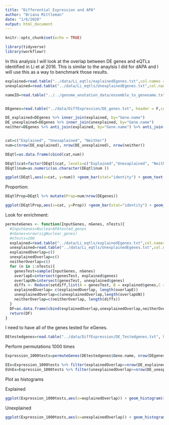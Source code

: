 ```yaml
---
title: "Differential Expression and APA"
author: "Briana Mittleman"
date: "1/6/2020"
output: html_document
---
```


```r
knitr::opts_chunk$set(echo = TRUE)
```

```r
library(tidyverse)
library(workflowr)
```

In this analysis I will look at the overlap between DE genes and eQTLs identified in Li et al 2016. This is similar to the anaylsis I did for dAPA and I will use this as a way to benchmark those results.  


```r
explained=read.table("../data/Li_eqtls/explainedEgenes.txt",col.names = c("Gene.name"),stringsAsFactors = F)
unexplained=read.table("../data/Li_eqtls/UnexplainedEgenes.txt",col.names = c("Gene.name"),stringsAsFactors = F)
```


```r
nameID=read.table("../../genome_anotation_data/ensemble_to_genename.txt",sep="\t", header = T, stringsAsFactors = F)


DEgenes=read.table("../data/DiffExpression/DE_genes.txt", header = F,col.names = c("Gene_stable_ID"),stringsAsFactors = F) %>% inner_join(nameID, by="Gene_stable_ID") %>% dplyr::select(Gene.name)
```


```r
DE_explained=DEgenes %>% inner_join(explained, by="Gene.name")
DE_unexplained=DEgenes %>% inner_join(unexplained, by="Gene.name")
neither=DEgenes %>% anti_join(explained, by="Gene.name") %>% anti_join(unexplained, by="Gene.name")


cat=c("Explained", "Unexaplained", "Neither")
num=c(nrow(DE_explained), nrow(DE_unexplained), nrow(neither))

DEqtl=as.data.frame(cbind(cat,num))

DEqtl$cat=factor(DEqtl$cat, levels=c("Explained","Unexaplained", "Neither"), ordered=T)
DEqtl$num=as.numeric(as.character(DEqtl$num ))

ggplot(DEqtl,aes(x=cat, y=num)) +geom_bar(stat="identity") + geom_text(aes(label=num), vjust=1.6, color="white", size=3.5) + labs(title="Differential Expression and human eQTL", y="Number of genes", x="Overlap")
```

Proportion:  

```r
DEqtlProp=DEqtl %>% mutate(Prop=num/nrow(DEgenes))

ggplot(DEqtlProp,aes(x=cat, y=Prop)) +geom_bar(stat="identity") + geom_text(aes(label=round(Prop,digits = 3)), vjust=1.6, color="white", size=3.5) + labs(title="Differential Expression and human eQTL", y="Proportion of DE genes", x="Overlap")
```

Look for enrichment:

```r

permuteGenes <- function(InputGenes, nGenes, nTests){
  #InputGenes=NuclearAPAtested_genes
  #nGenes=nrow(sigNuclear_genes)
  #nTests=100
  explained=read.table("../data/Li_eqtls/explainedEgenes.txt",col.names = c("genes"),stringsAsFactors = F)
  unexplained=read.table("../data/Li_eqtls/UnexplainedEgenes.txt",col.names = c("genes"),stringsAsFactors = F)
  explainedOverlap=c()
  unexplainedOverlap=c()
  neitherOverlap=c()
  for (n in 1:nTests){
    genesTest=sample(InputGenes, nGenes)
    overlapE=intersect(genesTest, explained$genes) 
    overlapUN=intersect(genesTest, unexplained$genes) 
    diffs <- Reduce(setdiff,list(A = genesTest, B = explained$genes,C = unexplained$genes))
    explainedOverlap= c(explainedOverlap, length(overlapE))
    unexplainedOverlap=c(unexplainedOverlap,length(overlapUN))
    neitherOverlap=c(neitherOverlap, length(diffs))
  }
  DF=as.data.frame(cbind(explainedOverlap,unexplainedOverlap,neitherOverlap))
  return(DF)
}
```

I need to have all of the genes tested for eGenes.  

```r
DEtestedgenes=read.table("../data/DiffExpression/DE_Testedgenes.txt", header = F,col.names = c("Gene_stable_ID"),stringsAsFactors = F) %>% inner_join(nameID, by="Gene_stable_ID") %>% dplyr::select(Gene.name)
```


Perform permutations 1000 times
```r
Expression_1000tests=permuteGenes(DEtestedgenes$Gene.name, nrow(DEgenes),1000 )

EEx=Expression_1000tests %>% filter(explainedOverlap>=nrow(DE_explained)) %>% nrow() / 1000
EUnEx=Expression_1000tests %>% filter(unexplainedOverlap>=nrow(DE_unexplained)) %>% nrow() / 1000
```

Plot as histograms 

 Explained
```r

ggplot(Expression_1000tests,aes(x=explainedOverlap)) + geom_histogram(stat="count") + geom_vline(xintercept =nrow(DE_explained), col="red" )+labs(x="Number of Overlaps", title="DE overlap with explained eGenes") + annotate("text", x = 275, y = 30, label = paste("EmpPvalue=", EEx), col="red")

```
 Unexplained
```r
ggplot(Expression_1000tests,aes(x=unexplainedOverlap)) + geom_histogram(stat="count") + geom_vline(xintercept =nrow(DE_unexplained), col="red" ) +labs(x="Number of Overlaps", title="DE overlap with unexplained eGenes")+ annotate("text", x = 200, y = 30, label = paste("EmpPvalue=", EUnEx), col="red")
```
